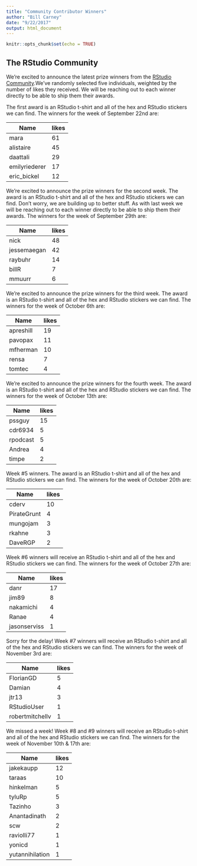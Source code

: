```yaml
---
title: "Community Contributor Winners"
author: "Bill Carney"
date: "9/22/2017"
output: html_document
---
```


```r
knitr::opts_chunk$set(echo = TRUE)
```

## The RStudio Community

We're excited to announce the latest prize winners from the [RStudio Community](https://community.rstudio.com/).We've randomly selected five individuals, weighted by the number of likes they received. We will be reaching out to each winner directly to be able to ship them their awards.

The first award is an RStudio t-shirt and all of the hex and RStudio stickers we can find.  The winners for the week of September 22nd are:

Name| likes
------|-----
mara| 61 
alistaire| 45 
daattali| 29 
emilyriederer| 17 
eric_bickel| 12 

We’re excited to announce the prize winners for the second week. The award is an RStudio t-shirt and all of the hex and RStudio stickers we can find. Don’t worry, we are building up to better stuff. As with last week we will be reaching out to each winner directly to be able to ship them their awards. The winners for the week of September 29th are:

Name| likes
------|-----
nick| 48 
jessemaegan| 42 
raybuhr| 14 
billR| 7 
mmuurr| 6 

We’re excited to announce the prize winners for the third week. The award is an RStudio t-shirt and all of the hex and RStudio stickers we can find. The winners for the week of October 6th are:

Name| likes
------|-----
apreshill| 19 
pavopax| 11 
mfherman| 10 
rensa| 7 
tomtec| 4 

We’re excited to announce the prize winners for the fourth week. The award is an RStudio t-shirt and all of the hex and RStudio stickers we can find. The winners for the week of October 13th are:

Name| likes
------|-----
pssguy| 15 
cdr6934| 5 
rpodcast| 5 
Andrea| 4 
timpe| 2 

Week #5 winners. The award is an RStudio t-shirt and all of the hex and RStudio stickers we can find. The winners for the week of October 20th are:

Name| likes
------|-----
cderv| 10 
PirateGrunt| 4 
mungojam| 3 
rkahne| 3 
DaveRGP| 2 

Week #6 winners will receive an RStudio t-shirt and all of the hex and RStudio stickers we can find. The winners for the week of October 27th are:

Name| likes
------|-----
danr| 17 
jim89| 8 
nakamichi| 4 
Ranae| 4 
jasonserviss| 1 


Sorry for the delay! Week #7 winners will receive an RStudio t-shirt and all of the hex and RStudio stickers we can find. The winners for the week of November 3rd are:

Name| likes
------|-----
FlorianGD| 5 
Damian| 4 
jtr13| 3 
RStudioUser| 1 
robertmitchellv| 1 


We missed a week! Week #8 and #9 winners will receive an RStudio t-shirt and all of the hex and RStudio stickers we can find. The winners for the week of November 10th & 17th are:

Name| likes
------|-----
jakekaupp| 12 
taraas| 10 
hinkelman| 5 
tyluRp| 5 
Tazinho| 3 
Anantadinath| 2 
scw| 2 
raviolli77| 1 
yonicd| 1 
yutannihilation| 1 
